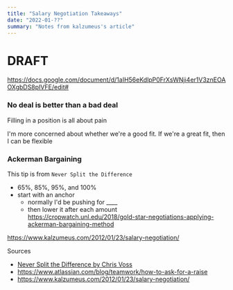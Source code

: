 ```yaml
---
title: "Salary Negotiation Takeaways"
date: "2022-01-??"
summary: "Notes from kalzumeus's article"
---
```


# DRAFT

https://docs.google.com/document/d/1aIH56eKdlpP0FrXsWNji4er1V3znEOAOXgbDS8pIVFE/edit#

### No deal is better than a bad deal

Filling in a position is all about pain

I'm more concerned about whether we're a good fit.
If we're a great fit, then I can be flexible


### Ackerman Bargaining
This tip is from `Never Split the Difference`
- 65%, 85%, 95%, and 100%
- start with an anchor
   - normally I'd be pushing for ____
   - then lower it after each amount
https://cropwatch.unl.edu/2018/gold-star-negotiations-applying-ackerman-bargaining-method


https://www.kalzumeus.com/2012/01/23/salary-negotiation/

Sources
- [Never Split the Difference by Chris Voss](https://www.torontopubliclibrary.ca/detail.jsp?Entt=RDM3407306&R=3407306)
- https://www.atlassian.com/blog/teamwork/how-to-ask-for-a-raise
- https://www.kalzumeus.com/2012/01/23/salary-negotiation/
